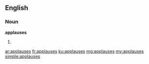 ==English==

===Noun===
'''applauses'''

# {{plural of|applause}}

[[ar:applauses]]
[[fr:applauses]]
[[ku:applauses]]
[[mg:applauses]]
[[my:applauses]]
[[simple:applauses]]